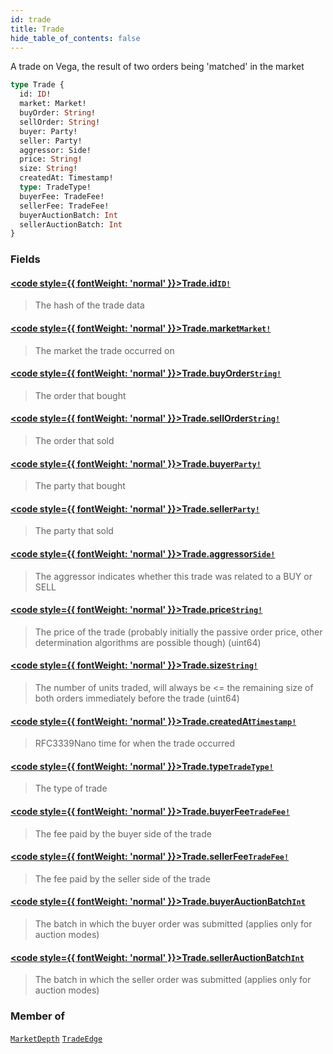 ```yaml
---
id: trade
title: Trade
hide_table_of_contents: false
---
```








A trade on Vega, the result of two orders being 'matched' in the market

```graphql
type Trade {
  id: ID!
  market: Market!
  buyOrder: String!
  sellOrder: String!
  buyer: Party!
  seller: Party!
  aggressor: Side!
  price: String!
  size: String!
  createdAt: Timestamp!
  type: TradeType!
  buyerFee: TradeFee!
  sellerFee: TradeFee!
  buyerAuctionBatch: Int
  sellerAuctionBatch: Int
}
```


### Fields

#### [<code style={{ fontWeight: 'normal' }}>Trade.<b>id</b></code>](#)<Bullet />[`ID!`](/testnet/api/graphql/scalars/id) <Badge class="secondary" text="non-null"/> <Badge class="secondary" text="scalar"/>
> The hash of the trade data
> 

#### [<code style={{ fontWeight: 'normal' }}>Trade.<b>market</b></code>](#)<Bullet />[`Market!`](/testnet/api/graphql/objects/market) <Badge class="secondary" text="non-null"/> <Badge class="secondary" text="object"/>
> The market the trade occurred on
> 

#### [<code style={{ fontWeight: 'normal' }}>Trade.<b>buyOrder</b></code>](#)<Bullet />[`String!`](/testnet/api/graphql/scalars/string) <Badge class="secondary" text="non-null"/> <Badge class="secondary" text="scalar"/>
> The order that bought
> 

#### [<code style={{ fontWeight: 'normal' }}>Trade.<b>sellOrder</b></code>](#)<Bullet />[`String!`](/testnet/api/graphql/scalars/string) <Badge class="secondary" text="non-null"/> <Badge class="secondary" text="scalar"/>
> The order that sold
> 

#### [<code style={{ fontWeight: 'normal' }}>Trade.<b>buyer</b></code>](#)<Bullet />[`Party!`](/testnet/api/graphql/objects/party) <Badge class="secondary" text="non-null"/> <Badge class="secondary" text="object"/>
> The party that bought
> 

#### [<code style={{ fontWeight: 'normal' }}>Trade.<b>seller</b></code>](#)<Bullet />[`Party!`](/testnet/api/graphql/objects/party) <Badge class="secondary" text="non-null"/> <Badge class="secondary" text="object"/>
> The party that sold
> 

#### [<code style={{ fontWeight: 'normal' }}>Trade.<b>aggressor</b></code>](#)<Bullet />[`Side!`](/testnet/api/graphql/enums/side) <Badge class="secondary" text="non-null"/> <Badge class="secondary" text="enum"/>
> The aggressor indicates whether this trade was related to a BUY or SELL
> 

#### [<code style={{ fontWeight: 'normal' }}>Trade.<b>price</b></code>](#)<Bullet />[`String!`](/testnet/api/graphql/scalars/string) <Badge class="secondary" text="non-null"/> <Badge class="secondary" text="scalar"/>
> The price of the trade (probably initially the passive order price, other determination algorithms are possible though) (uint64)
> 

#### [<code style={{ fontWeight: 'normal' }}>Trade.<b>size</b></code>](#)<Bullet />[`String!`](/testnet/api/graphql/scalars/string) <Badge class="secondary" text="non-null"/> <Badge class="secondary" text="scalar"/>
> The number of units traded, will always be &#x003C;= the remaining size of both orders immediately before the trade (uint64)
> 

#### [<code style={{ fontWeight: 'normal' }}>Trade.<b>createdAt</b></code>](#)<Bullet />[`Timestamp!`](/testnet/api/graphql/scalars/timestamp) <Badge class="secondary" text="non-null"/> <Badge class="secondary" text="scalar"/>
> RFC3339Nano time for when the trade occurred
> 

#### [<code style={{ fontWeight: 'normal' }}>Trade.<b>type</b></code>](#)<Bullet />[`TradeType!`](/testnet/api/graphql/enums/trade-type) <Badge class="secondary" text="non-null"/> <Badge class="secondary" text="enum"/>
> The type of trade
> 

#### [<code style={{ fontWeight: 'normal' }}>Trade.<b>buyerFee</b></code>](#)<Bullet />[`TradeFee!`](/testnet/api/graphql/objects/trade-fee) <Badge class="secondary" text="non-null"/> <Badge class="secondary" text="object"/>
> The fee paid by the buyer side of the trade
> 

#### [<code style={{ fontWeight: 'normal' }}>Trade.<b>sellerFee</b></code>](#)<Bullet />[`TradeFee!`](/testnet/api/graphql/objects/trade-fee) <Badge class="secondary" text="non-null"/> <Badge class="secondary" text="object"/>
> The fee paid by the seller side of the trade
> 

#### [<code style={{ fontWeight: 'normal' }}>Trade.<b>buyerAuctionBatch</b></code>](#)<Bullet />[`Int`](/testnet/api/graphql/scalars/int) <Badge class="secondary" text="scalar"/>
> The batch in which the buyer order was submitted (applies only for auction modes)
> 

#### [<code style={{ fontWeight: 'normal' }}>Trade.<b>sellerAuctionBatch</b></code>](#)<Bullet />[`Int`](/testnet/api/graphql/scalars/int) <Badge class="secondary" text="scalar"/>
> The batch in which the seller order was submitted (applies only for auction modes)
> 



### Member of

[`MarketDepth`](/testnet/api/graphql/objects/market-depth)  <Badge class="secondary" text="object"/><Bullet />[`TradeEdge`](/testnet/api/graphql/objects/trade-edge)  <Badge class="secondary" text="object"/>



